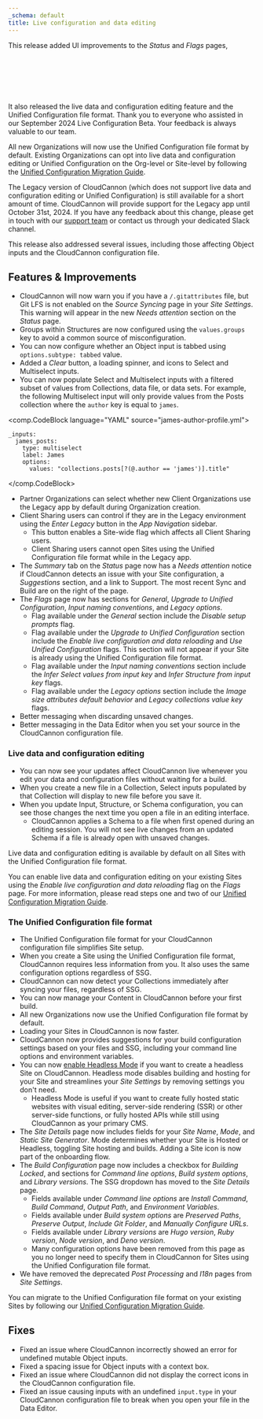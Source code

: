 ```yaml
---
_schema: default
title: Live configuration and data editing
---
```

This release added UI improvements to the *Status* and *Flags* pages,

&nbsp;

&nbsp;

&nbsp;

It also released the live data and configuration editing feature and the Unified Configuration file format. Thank you to everyone who assisted in our September 2024 Live Configuration Beta. Your feedback is always valuable to our team.

All new Organizations will now use the Unified Configuration file format by default. Existing Organizations can opt into live data and configuration editing or Unified Configuration on the Org-level or Site-level by following the [Unified Configuration Migration Guide](/documentation/guides/unified-configuration-migration-guide/).

The Legacy version of CloudCannon (which does not support live data and configuration editing or Unified Configuration) is still available for a short amount of time. CloudCannon will provide support for the Legacy app until October 31st, 2024. If you have any feedback about this change, please get in touch with our [support team](/support/) or contact us through your dedicated Slack channel.

This release also addressed several issues, including those affecting Object inputs and the CloudCannon configuration file.

## Features & Improvements

* CloudCannon will now warn you if you have a `/.gitattributes` file, but Git LFS is not enabled on the *Source Syncing* page in your *Site Settings*. This warning will appear in the new *Needs attention* section on the *Status* page.
* Groups within Structures are now configured using the `values.groups` key to avoid a common source of misconfiguration.
* You can now configure whether an Object input is tabbed using `options.subtype: tabbed` value.
* Added a *Clear* button, a loading spinner, and icons to Select and Multiselect inputs.
* You can now populate Select and Multiselect inputs with a filtered subset of values from Collections, data file, or data sets. For example, the following Multiselect input will only provide values from the Posts collection where the `author` key is equal to `james`.

<comp.CodeBlock language="YAML" source="james-author-profile.yml">
``````````
_inputs:
  james_posts:
    type: multiselect
    label: James
    options:
      values: "collections.posts[?(@.author == 'james')].title"
``````````
</comp.CodeBlock>

* Partner Organizations can select whether new Client Organizations use the Legacy app by default during Organization creation.
* Client Sharing users can control if they are in the Legacy environment using the *Enter Legacy* button in the *App Navigation* sidebar.
  * This button enables a Site-wide flag which affects all Client Sharing users.
  * Client Sharing users cannot open Sites using the Unified Configuration file format while in the Legacy app.
* The *Summary* tab on the *Status* page now has a *Needs attention* notice if CloudCannon detects an issue with your Site configuration, a *Suggestions* section, and a link to Support. The most recent Sync and Build are on the right of the page.
* The *Flags* page now has sections for *General*, *Upgrade to Unified Configuration*, *Input naming conventions*, and *Legacy options*.
  * Flag available under the *General* section include the *Disable setup prompts* flag.
  * Flag available under the *Upgrade to Unified Configuration* section include the *Enable live configuration and data reloading* and *Use Unified Configuration* flags. This section will not appear if your Site is already using the Unified Configuration file format.
  * Flag available under the *Input naming conventions* section include the *Infer Select values from input key* and *Infer Structure from input key* flags.
  * Flag available under the *Legacy options* section include the *Image size attributes default behavior* and *Legacy collections value key* flags.
* Better messaging when discarding unsaved changes.
* Better messaging in the Data Editor when you set your source in the CloudCannon configuration file.

### Live data and configuration editing

* You can now see your updates affect CloudCannon live whenever you edit your data and configuration files without waiting for a build.
* When you create a new file in a Collection, Select inputs populated by that Collection will display to new file before you save it.
* When you update Input, Structure, or Schema configuration, you can see those changes the next time you open a file in an editing interface.
  * CloudCannon applies a Schema to a file when first opened during an editing session. You will not see live changes from an updated Schema if a file is already open with unsaved changes.

Live data and configuration editing is available by default on all Sites with the Unified Configuration file format.

You can enable live data and configuration editing on your existing Sites using the *Enable live configuration and data reloading* flag on the *Flags* page. For more information, please read steps one and two of our [Unified Configuration Migration Guide](/documentation/guides/unified-configuration-migration-guide/).

### The Unified Configuration file format

* The Unified Configuration file format for your CloudCannon configuration file simplifies Site setup.
* When you create a Site using the Unified Configuration file format, CloudCannon requires less information from you. It also uses the same configuration options regardless of SSG.
* CloudCannon can now detect your Collections immediately after syncing your files, regardless of SSG.
* You can now manage your Content in CloudCannon before your first build.
* All new Organizations now use the Unified Configuration file format by default.
* Loading your Sites in CloudCannon is now faster.
* CloudCannon now provides suggestions for your build configuration settings based on your files and SSG, including your command line options and environment variables.
* You can now [enable Headless Mode](/documentation/articles/enable-headless-mode/) if you want to create a headless Site on CloudCannon. Headless mode disables building and hosting for your Site and streamlines your *Site Settings* by removing settings you don't need.
  * Headless Mode is useful if you want to create fully hosted static websites with visual editing, server-side rendering (SSR) or other server-side functions, or fully hosted APIs while still using CloudCannon as your primary CMS.
* The *Site Details* page now includes fields for your *Site Name*, *Mode*, and *Static Site Generator*. Mode determines whether your Site is Hosted or Headless, toggling Site hosting and builds. Adding a Site icon is now part of the onboarding flow.
* The *Build Configuration* page now includes a checkbox for *Building Locked*, and sections for *Command line options*, *Build system options*, and *Library versions*. The SSG dropdown has moved to the *Site Details* page.
  * Fields available under *Command line options* are *Install Command*, *Build Command*, *Output Path*, and *Environment Variables*.
  * Fields available under *Build system options* are *Preserved Paths*, *Preserve Output*, *Include Git Folder*, and *Manually Configure URLs*.
  * Fields available under *Library versions* are *Hugo version*, *Ruby version*, *Node version*, and *Deno version*.
  * Many configuration options have been removed from this page as you no longer need to specify them in CloudCannon for Sites using the Unified Configuration file format.
* We have removed the deprecated *Post Processing* and *I18n* pages from *Site Settings*.

You can migrate to the Unified Configuration file format on your existing Sites by following our [Unified Configuration Migration Guide](/documentation/guides/unified-configuration-migration-guide/).

## Fixes

* Fixed an issue where CloudCannon incorrectly showed an error for undefined mutable Object inputs.
* Fixed a spacing issue for Object inputs with a context box.
* Fixed an issue where CloudCannon did not display the correct icons in the CloudCannon configuration file.
* Fixed an issue causing inputs with an undefined `input.type` in your CloudCannon configuration file to break when you open your file in the Data Editor.